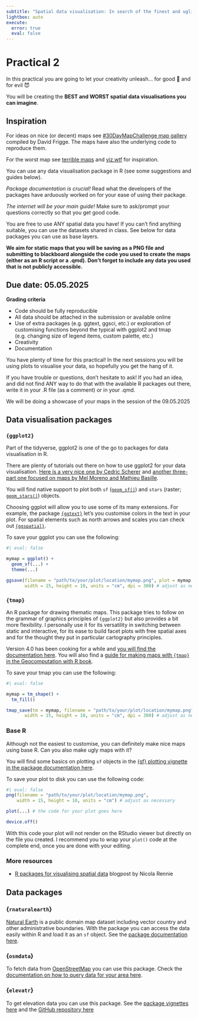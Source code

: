 ```yaml
---
subtitle: "Spatial data visualisation: In search of the finest and ugliest map!"
lightbox: auto
execute:
  error: true
  eval: false
---
```


# Practical 2 {.unnumbered}

In this practical you are going to let your creativity unleash... for good 👼 and for evil 😈

You will be creating the **BEST and WORST spatial data visualisations you can imagine**.

::: {.callout-note}
## Inspiration

For ideas on nice (or decent) maps see [#30DayMapChallenge map gallery](https://david.frigge.nz/3RDayMapChallenge/maps.html) compiled by David Frigge. The maps have also the underlying code to reproduce them.

For the worst map see [terrible maps](https://www.farandwide.com/s/hilarious-terrible-maps-ed81c3193fbb4d98) and [viz.wtf](https://viz.wtf/archive/tagged/map) for inspiration.
:::

You can use any data visualisation package in R (see some suggestions and guides below). 

*Package documentation is crucial!*
Read what the developers of the packages have arduously worked on for your ease of using their package.

*The internet will be your main guide!*
Make sure to ask/prompt your questions correctly so that you get good code. 

You are free to use ANY spatial data you have! If you can't find anything suitable, you can use the datasets shared in class.
See below for data packages you can use as base layers.

**We aim for static maps that you will be saving as a PNG file and submitting to blackboard alongside the code you used to create the maps (either as an R script or a .qmd). Don't forget to include any data you used that is not publicly accessible.**

::: {.callout-important}

## Due date: 05.05.2025

**Grading criteria**

- Code should be fully reproducible
- All data should be attached in the submission or available online
- Use of extra packages (e.g. ggtext, ggsci, etc.) or exploration of customising functions beyond the typical with ggplot2 and tmap (e.g. changing size of legend items, custom palette, etc.)
- Creativity
- Documentation

You have plenty of time for this practical! 
In the next sessions you will be using plots to visualise your data, so hopefully you get the hang of it. 

If you have trouble or questions, don't hesitate to ask! 
If you had an idea, and did not find ANY way to do that with the available R packages out there, write it in your .R file (as a comment) or in your .qmd. 

We will be doing a showcase of your maps in the session of the 09.05.2025
:::

## Data visualisation packages

### `{ggplot2}`

Part of the tidyverse, ggplot2 is one of the go to packages for data visualisation in R. 

There are plenty of tutorials out there on how to use ggplot2 for your data visualisation. [Here is a very nice one by Cedric Scherer](https://www.cedricscherer.com/2019/08/05/a-ggplot2-tutorial-for-beautiful-plotting-in-r/) and [another three-part one focused on maps by Mel Moreno and Mathieu Basille](https://r-spatial.org/r/2018/10/25/ggplot2-sf.html).

You will find native support to plot both `sf` ([`geom_sf()`](https://ggplot2.tidyverse.org/reference/ggsf.html)) and `stars` (raster; [`geom_stars()`](https://r-spatial.github.io/stars/articles/stars3.html#geom_stars)) objects. 

Choosing ggplot will allow you to use some of its many extensions. For example, the package [`{ggtext}`](https://wilkelab.org/ggtext/) let's you customise colors in the text in your plot. For spatial elements such as north arrows and scales you can check out [`{ggspatial}`](https://paleolimbot.github.io/ggspatial/index.html).

To save your ggplot you can use the following:

```r
#| eval: false

mymap = ggplot() +
  geom_sf(...) +
  theme(...)

ggsave(filename = "path/to/your/plot/location/mymap.png", plot = mymap,
       width = 15, height = 10, units = "cm", dpi = 300) # adjust as necessary
```


### `{tmap}`

An R package for drawing thematic maps.
This package tries to follow on the grammar of graphics principles of `{ggplot2}` but also provides a bit more flexibility.
I personally use it for its versatility in switching between static and interactive, for its ease to build facet plots with free spatial axes and for the thought they put in particular cartography principles. 

Version 4.0 has been cooking for a while and [you will find the documentation here](https://r-tmap.github.io/tmap/). You will also find a [guide for making maps with `{tmap}` in the Geocomputation with R book](https://r.geocompx.org/adv-map#tmap-basics).

To save your tmap you can use the following:

```r
#| eval: false

mymap = tm_shape() +
  tm_fill()

tmap_save(tm = mymap, filename = "path/to/your/plot/location/mymap.png",
       width = 15, height = 10, units = "cm", dpi = 300) # adjust as necessary
```


### Base R

Although not the easiest to customise, you can definitely make nice maps using base R. Can you also make ugly maps with it? 

You will find some basics on plotting `sf` objects in the [{sf} plotting vignette in the package documentation here](https://r-spatial.github.io/sf/articles/sf5.html).

To save your plot to disk you can use the following code:

```r
#| eval: false
png(filename = "path/to/your/plot/location/mymap.png",
    width = 15, height = 10, units = "cm") # adjust as necessary

plot(...) # the code for your plot goes here

device.off()
```

With this code your plot will not render on the RStudio viewer but directly on the file you created. I recommend you to wrap your `plot()` code at the complete end, once you are done with your editing.

### More resources

- [R packages for visualising spatial data](https://nrennie.rbind.io/blog/r-packages-for-visualising-spatial-data/) blogpost by Nicola Rennie

## Data packages

### {`rnaturalearth`}

[Natural Earth](https://www.naturalearthdata.com/) is a public domain map dataset including vector country and other administrative boundaries.
With the package you can access the data easily within R and load it as an `sf` object.
See the [package documentation here](https://docs.ropensci.org/rnaturalearth/articles/rnaturalearth.html).

### {`osmdata`}

To fetch data from [OpenStreetMap](openstreetmap.org) you can use this package. Check the [documentation on how to query data for your area here](https://docs.ropensci.org/osmdata/).

### {`elevatr`}

To get elevation data you can use this package. See the [package vignettes here](https://cran.r-project.org/web/packages/elevatr/vignettes/introduction_to_elevatr.html) and the [GitHub repository here](https://github.com/USEPA/elevatr)
